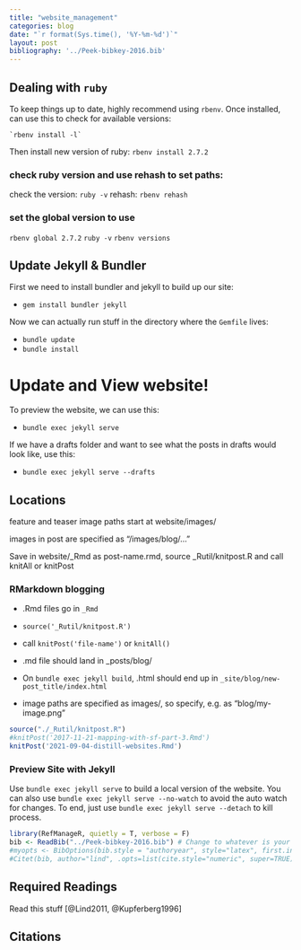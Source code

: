 ```yaml
---
title: "website_management"
categories: blog
date: "`r format(Sys.time(), '%Y-%m-%d')`"
layout: post
bibliography: '../Peek-bibkey-2016.bib'
---
```


## Dealing with `ruby`

To keep things up to date, highly recommend using `rbenv`. Once installed, can use this to check for available versions:

    `rbenv install -l`

Then install new version of ruby:
    `rbenv install 2.7.2`

### check ruby version and use rehash to set paths:

check the version: `ruby -v`
rehash: `rbenv rehash`

### set the global version to use

`rbenv global 2.7.2`
`ruby -v`
`rbenv versions`

## Update Jekyll & Bundler

First we need to install bundler and jekyll to build up our site:

 - `gem install bundler jekyll`
 
Now we can actually run stuff in the directory where the `Gemfile` lives:

 - `bundle update`
 - `bundle install`

# Update and View website!

To preview the website, we can use this:

 - `bundle exec jekyll serve`
 
If we have a drafts folder and want to see what the posts in drafts would look like, use this:

 - `bundle exec jekyll serve --drafts`

## Locations

feature and teaser image paths start at website/images/

images in post are specified as "/images/blog/..."

Save in website/_Rmd as post-name.rmd, source _Rutil/knitpost.R and call knitAll or knitPost


### RMarkdown blogging

 - .Rmd files go in `_Rmd`
 - `source('_Rutil/knitpost.R')`
 
 - call `knitPost('file-name')` or `knitAll()`
 - .md file should land in _posts/blog/
 - On `bundle exec jekyll build`, .html should end up in `_site/blog/new-post_title/index.html`
 - image paths are specified as images/, so specify, e.g. as "blog/my-image.png"

 
```r
source("./_Rutil/knitpost.R")
#knitPost('2017-11-21-mapping-with-sf-part-3.Rmd')
knitPost('2021-09-04-distill-websites.Rmd')

```

### Preview Site with Jekyll

Use `bundle exec jekyll serve` to build a local version of the website. You can also use `bundle exec jekyll serve --no-watch` to avoid the auto watch for changes. To end, just use `bundle exec jekyll serve --detach` to kill process.

```r
library(RefManageR, quietly = T, verbose = F)
bib <- ReadBib("../Peek-bibkey-2016.bib") # Change to whatever is your .bib file
#myopts <- BibOptions(bib.style = "authoryear", style="latex", first.inits=FALSE, max.names = 20)
#Citet(bib, author="lind", .opts=list(cite.style="numeric", super=TRUE))

```

## Required Readings

Read this stuff [@Lind2011, @Kupferberg1996]

## Citations
